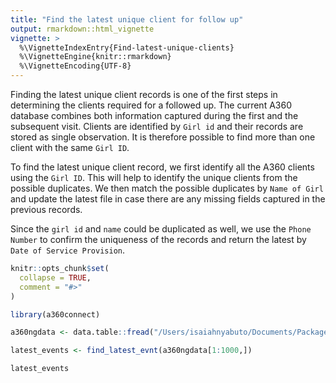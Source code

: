 ```yaml
---
title: "Find the latest unique client for follow up"
output: rmarkdown::html_vignette
vignette: >
  %\VignetteIndexEntry{Find-latest-unique-clients}
  %\VignetteEngine{knitr::rmarkdown}
  %\VignetteEncoding{UTF-8}
---
```


Finding the latest unique client records is one of the first steps in determining the clients required for a followed up. The current A360 database combines both information captured during the first and the subsequent visit. Clients are identified by `Girl id` and their records are stored as single observation. It is therefore possible to find more than one client with the same `Girl ID`.

To find the latest unique client record, we first identify all the A360 clients using the `Girl ID`. This will help to identify the unique clients from the possible duplicates. We then match the possible duplicates by `Name of Girl` and update the latest file in case there are any missing fields captured in the previous records.

Since the `girl id` and `name` could be duplicated as well, we use the `Phone Number` to confirm the uniqueness of the records and return the latest by `Date of Service Provision`. 

```r
knitr::opts_chunk$set(
  collapse = TRUE,
  comment = "#>"
)
```

```r
library(a360connect)

a360ngdata <- data.table::fread("/Users/isaiahnyabuto/Documents/Packages/a360connect/tests/testthat/test_data/current_program_a360_full_data.csv")

latest_events <- find_latest_evnt(a360ngdata[1:1000,])

latest_events
```


